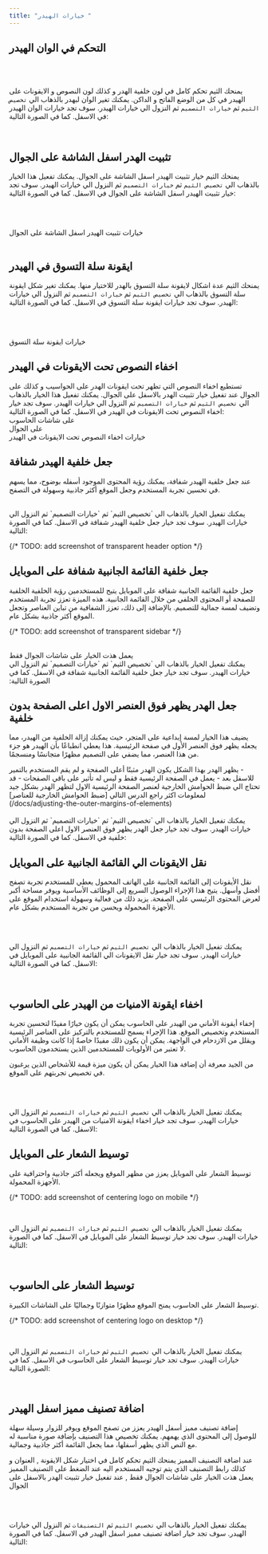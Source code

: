 ```yaml
---
title: "خيارات الهيدر "
---
```



## التحكم في الوان الهيدر


<br />
<Screenshot src={HeaderColorShow} alt="خيارات الهيدر" caption="خيارات الهيدر" />
<br />

يمنحك الثيم تحكم كامل في لون خلفية الهدر و كذلك لون النصوص و الايقونات على الهيدر في كل من الوضع الفاتح و الداكن. يمكنك تغير الوان لبهدر بالذهاب الي `تخصيص الثيم` ثم `خيارات التصميم` ثم النزول الي خيارات الهيدر. سوف تجد خيارات الوان الهيدر في الاسفل. كما في الصورة التالية:

<br />
<Screenshot src={HeaderColorSitting} alt="خيارات الهيدر" caption="خيارات الهيدر" />

## تثبيت الهدر اسفل الشاشة على الجوال


يمنحك الثيم خيار تثبيت الهيدر اسفل الشاشة على الجوال. يمكنك تفعيل هذا الخيار بالذهاب الي `تخصيص الثيم` ثم `خيارات التصميم` ثم النزول الي خيارات الهيدر. سوف تجد خيار تثبيت الهيدر اسفل الشاشة على الجوال في الاسفل. كما في الصورة التالية:

<br/>
<Screenshot src={HeaderStickyShow} alt="تثبيت الهدر اسفل الشاشة على الجوال" caption="تثبيت الهيدر اسفل الشاشة على الجوال" />
<br/>

<span>خيارات تثبيت الهيدر اسفل الشاشة على الجوال</span>
<br/>
<Screenshot src={HeaderStickySitting} alt="تثبيت الهيدر اسفل الشاشة على الجوال" caption="تثبيت الهيدر اسفل الشاشة على الجوال" />
<br/>

## ايقونة سلة التسوق في الهيدر


يمنحك الثيم عدة اشكال لايقونة سلة التسوق بالهدر للاختيار منها. يمكنك تغير شكل ايقونة سلة التسوق بالذهاب الي `تخصيص الثيم` ثم `خيارات التصميم` ثم النزول الي خيارات الهيدر. سوف تجد خيارات ايقونة سلة التسوق في الاسفل. كما في الصورة التالية:

<br/>
<Screenshot src={HeaderCartIcon} alt="ايقونة ساة التسوق"/>
<br/>

<span>خيارات ايقونة سلة التسوق</span>
<br/>
<Screenshot src={HeaderCartUconSitting} alt="ايقونة ساة التسوق"/>


## اخفاء النصوص تحت الايقونات في الهيدر



تستطيع اخفاء النصوص التي تظهر تحت ايقونات الهدر على الحواسيب و كذلك على الجوال عند تفعيل خيار تثبيت الهدر بالاسفل على الجوال. يمكنك تفعيل هذا الخيار بالذهاب الي `تخصيص الثيم` ثم `خيارات التصميم` ثم النزول الي خيارات الهيدر. سوف تجد خيار اخفاء النصوص تحت الايقونات في الهيدر في الاسفل. كما في الصورة التالية:
<br/>
<span>على شاشات الحاسوب</span>
<Screenshot src={HeaderHideText} alt="اخفاء النصوص تحت الايقونات في الهيدر"/>
<br/>
<span>على الجوال</span>
<Screenshot src={HeaderHideTextMobile} alt="اخفاء النصوص تحت الايقونات في الهيدر"/>
<br/>
<span>خيارات اخفاء النصوص تحت الايقونات في الهيدر</span>
<br/>
<Screenshot src={HeaderHideTextSitting} alt="اخفاء النصوص تحت الايقونات في الهيدر"/>

## جعل خلفية الهيدر شفافة


عند جعل خلفية الهيدر شفافة، يمكنك رؤية المحتوى الموجود أسفله بوضوح، مما يسهم في تحسين تجربة المستخدم وجعل الموقع أكثر جاذبية وسهولة في التصفح.


<br/>
يمكنك تفعيل الخيار بالذهاب الي `تخصيص الثيم` ثم `خيارات التصميم` ثم النزول الي خيارات الهيدر. سوف تجد خيار جعل خلفية الهيدر شفافة في الاسفل. كما في الصورة التالية:

{/* TODO: add screenshot of transparent header option */}

<Screenshot src={HeaderTransparentSetting} alt="جعل خلفية الهيدر شفافة" caption="جعل خلفية الهيدر شفافة" />


## جعل خلفية القائمة الجانبية شفافة على الموبايل


جعل خلفية القائمة الجانبية شفافة على الموبايل يتيح للمستخدمين رؤية الخلفية الخلفية للصفحة أو المحتوى الخلفي من خلال القائمة الجانبية. هذه الميزة تعزز تجربة المستخدم وتضيف لمسة جمالية للتصميم. بالإضافة إلى ذلك، تعزز الشفافية من تباين العناصر وتجعل الموقع أكثر جاذبية بشكل عام.

{/* TODO: add screenshot of transparent sidebar */}

<br/>
<Callout emoji="ℹ️" type="info">
يعمل هذت الخيار على شاشات الجوال فقط
</Callout>

<br/>
يمكنك تفعيل الخيار بالذهاب الي `تخصيص الثيم` ثم `خيارات التصميم` ثم النزول الي خيارات الهيدر. سوف تجد خيار جعل خلفية القائمة الجانبية شفافة في الاسفل. كما في الصورة التالية:

<Screenshot src={MobileSidebarTransparentSetting} />

## جعل الهدر يظهر فوق العنصر الاول اعلى الصفحة بدون خلفية


يضيف هذا الخيار لمسة إبداعية على المتجر، حيث يمكنك إزالة الخلفية من الهيدر، مما يجعله يظهر فوق العنصر الأول في صفحة الرئيسية. هذا يعطي انطباعًا بأن الهيدر هو جزء من هذا العنصر، مما يضفي على التصميم مظهرًا متجانسًا ومنسجمًا.

<Callout emoji="ℹ️" type="info" title="ملحوظة">
- يظهر الهدر بهذا الشكل يكون الهدر مثبتًا أعلى الصفحة و لم يقم المستخدم بالتمير للاسفل بعد 
- يعمل في الصفحة الرئيسية فقط و ليس له تأثير على باقي الصفحات
- قد تحتاج الي ضبط الحوامش الخارجية لعنصر الصفحة الرئيسية الاول لتظهر الهدر بشكل جيد لمعلومات اكثر راجع الدرس التالي [ضبط الحوامش الخارجية للعناصر](/docs/adjusting-the-outer-margins-of-elements)
</Callout>
<br/>
<Screenshot src={OverlyHeader} alt="جعل الهدر يظهر فوق العنصر الاول اعلى الصفحة بدون خلفية" caption="جعل الهدر يظهر فوق العنصر الاول اعلى الصفحة بدون خلفية" />

<br/>
يمكنك تفعيل الخيار بالذهاب الي `تخصيص الثيم` ثم `خيارات التصميم` ثم النزول الي خيارات الهيدر. سوف تجد خيار جعل الهدر يظهر فوق العنصر الاول اعلى الصفحة بدون خلفية في الاسفل. كما في الصورة التالية:
<br/>
<Screenshot src={OverlyHeaderSetting} />

## نقل الايقونات الي القائمة الجانبية على الموبايل


نقل الأيقونات إلى القائمة الجانبية على الهاتف المحمول يعطي للمستخدم تجربة تصفح أفضل وأسهل. يتيح هذا الإجراء الوصول السريع إلى الوظائف الأساسية ويوفر مساحة أكبر لعرض المحتوى الرئيسي على الصفحة. يزيد ذلك من فعالية وسهولة استخدام الموقع على الأجهزة المحمولة ويحسن من تجربة المستخدم بشكل عام.

<br/>
<Screenshot src={MoveIconsToSidebar} alt="نقل الايقونات الي القائمة الجانبية على الموبايل" caption="نقل الايقونات الي القائمة الجانبية على الموبايل" />

<br/>

يمكنك تفعيل الخيار بالذهاب الي `تخصيص الثيم` ثم `خيارات التصميم` ثم النزول الي خيارات الهيدر. سوف تجد خيار نقل الايقونات الي القائمة الجانبية على الموبايل في الاسفل. كما في الصورة التالية:

<br/>
<Screenshot src={MoveIconsToSidebarSetting} alt="نقل الايقونات الي القائمة الجانبية على الموبايل" caption="نقل الايقونات الي القائمة الجانبية على الموبايل" />

## اخفاء ايقونة الامنيات من الهيدر على الحاسوب


إخفاء أيقونة الأماني من الهيدر على الحاسوب يمكن أن يكون خيارًا مفيدًا لتحسين تجربة المستخدم وتخصيص الموقع. هذا الإجراء يسمح للمستخدم بالتركيز على العناصر الرئيسية ويقلل من الازدحام في الواجهة. يمكن أن يكون ذلك مفيدًا خاصةً إذا كانت وظيفة الأماني لا تعتبر من الأولويات للمستخدمين الذين يستخدمون الحاسوب.

من الجيد معرفة أن إضافة هذا الخيار يمكن أن يكون ميزة قيمة للأشخاص الذين يرغبون في تخصيص تجربتهم على الموقع.

<br/>
<Screenshot src={HideWishlistIcon} alt="اخفاء ايقونة الامنيات من الهيدر على الحاسوب" caption="اخفاء ايقونة الامنيات من الهيدر على الحاسوب" />


<br/>

يمكنك تفعيل الخيار بالذهاب الي `تخصيص الثيم` ثم `خيارات التصميم` ثم النزول الي خيارات الهيدر. سوف تجد خيار اخفاء ايقونة الامنيات من الهيدر على الحاسوب في الاسفل. كما في الصورة التالية:

<Screenshot src={HideWishlistIconSetting} alt="اخفاء ايقونة الامنيات من الهيدر على الحاسوب" caption="اخفاء ايقونة الامنيات من الهيدر على الحاسوب" />

## توسيط الشعار على الموبايل


توسيط الشعار على الموبايل يعزز من مظهر الموقع ويجعله أكثر جاذبية واحترافية على الأجهزة المحمولة.

{/* TODO: add screenshot of centering logo on mobile */}

<br/>

يمكنك تفعيل الخيار بالذهاب الي `تخصيص الثيم` ثم `خيارات التصميم` ثم النزول الي خيارات الهيدر. سوف تجد خيار توسيط الشعار على الموبايل في الاسفل. كما في الصورة التالية:

<br/>
<Screenshot src={CenterLogoOnMobileSitting} alt="توسيط الشعار على الموبايل" caption="توسيط الشعار على الموبايل" />


## توسيط الشعار على الحاسوب

توسيط الشعار على الحاسوب يمنح الموقع مظهرًا متوازنًا وجماليًا على الشاشات الكبيرة.

{/* TODO: add screenshot of centering logo on desktop */}

<br/>

يمكنك تفعيل الخيار بالذهاب الي `تخصيص الثيم` ثم `خيارات التصميم` ثم النزول الي خيارات الهيدر. سوف تجد خيار توسيط الشعار على الحاسوب في الاسفل. كما في الصورة التالية:

<br/>
<Screenshot src={CenterLogoOnDesktopSitting} alt="توسيط الشعار على الحاسوب" caption="توسيط الشعار على الحاسوب" />

## اضافة تصنيف مميز اسفل الهيدر

إضافة تصنيف مميز أسفل الهيدر يعزز من تصفح الموقع ويوفر للزوار وسيلة سهلة للوصول إلى المحتوى الذي يهمهم. يمكنك تخصيص هذا التصنيف بإضافة صورة مناسبة له مع النص الذي يظهر أسفلها، مما يجعل القائمة أكثر جاذبية وجمالية.


عند اضافة التصنيف المميز يمنحك الثيم تحكم كامل في اختيار شكل الايقونة , العنوان و كذلك رابط التصنيف الذي يتم توجيه المستخدم اليه عند الضغط على التصنيف المميز 
<Callout emoji="ℹ️" type="info">
يعمل هذت الخيار على شاشات الجوال فقط , عند تفعيل خيار تثبيت الهدر بالاسفل على الجوال
</Callout>

<br/>

<Screenshot src={FeaturedCategory} alt="اضافة تصنيف مميز اسفل الهيدر" caption="اضافة تصنيف مميز اسفل الهيدر" />

<br/>

يمكنك تفعيل الخيار بالذهاب الي `تخصيص الثيم` ثم `التصنيفات` ثم النزول الي خيارات الهيدر. سوف تجد خيار اضافة تصنيف مميز اسفل الهيدر في الاسفل. كما في الصورة التالية:

<br/>
<Screenshot src={FeaturedCategorySetting} alt="اضافة تصنيف مميز اسفل الهيدر" caption="اضافة تصنيف مميز اسفل الهيدر" />